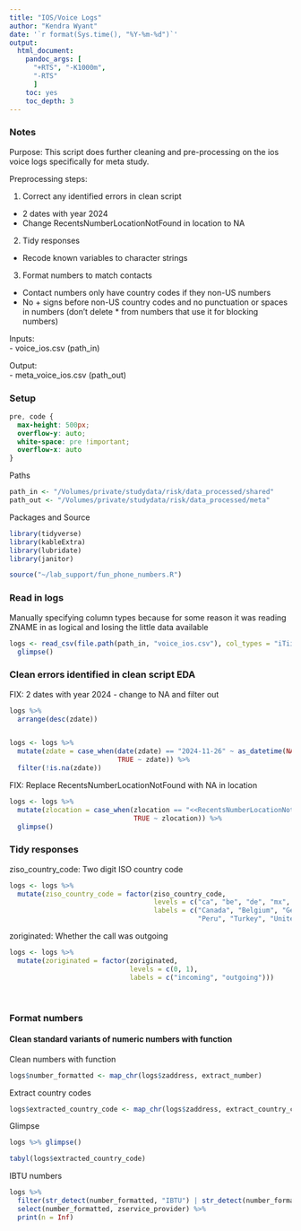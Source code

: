 ```yaml
---
title: "IOS/Voice Logs"
author: "Kendra Wyant"
date: '`r format(Sys.time(), "%Y-%m-%d")`'
output: 
  html_document:
    pandoc_args: [
      "+RTS", "-K1000m",
      "-RTS"
      ]
    toc: yes
    toc_depth: 3
---
```


### Notes
Purpose: This script does further cleaning and pre-processing on the ios voice logs specifically for meta study.    

Preprocessing steps:   

1. Correct any identified errors in clean script    

* 2 dates with year 2024   
* Change RecentsNumberLocationNotFound in location to NA   

2. Tidy responses   

* Recode known variables to character strings   

3. Format numbers to match contacts   

* Contact numbers only have country codes if they non-US numbers   
* No + signs before non-US country codes and no punctuation or spaces in numbers (don't delete * from numbers that use it for blocking numbers)   

Inputs:  
- voice_ios.csv (path_in)    

Output:   
- meta_voice_ios.csv (path_out)  

### Setup
```css
pre, code {
  max-height: 500px;
  overflow-y: auto;
  white-space: pre !important; 
  overflow-x: auto
}
```

Paths 
```r
path_in <- "/Volumes/private/studydata/risk/data_processed/shared"
path_out <- "/Volumes/private/studydata/risk/data_processed/meta"
```

Packages and Source
```r
library(tidyverse)
library(kableExtra)
library(lubridate)
library(janitor)

source("~/lab_support/fun_phone_numbers.R")
```


### Read in logs
Manually specifying column types because for some reason it was reading ZNAME in as logical and losing the little data available
```r
logs <- read_csv(file.path(path_in, "voice_ios.csv"), col_types = "iTiiiiiniiiincccccccTTcc") %>% 
  glimpse()
```

### Clean errors identified in clean script EDA

FIX: 2 dates with year 2024 - change to NA and filter out
```r
logs %>% 
  arrange(desc(zdate))


logs <- logs %>% 
  mutate(zdate = case_when(date(zdate) == "2024-11-26" ~ as_datetime(NA),
                           TRUE ~ zdate)) %>% 
  filter(!is.na(zdate))
```

FIX: Replace RecentsNumberLocationNotFound with NA in location
```r
logs <- logs %>% 
  mutate(zlocation = case_when(zlocation == "<<RecentsNumberLocationNotFound>>"~ as.character(NA),
                               TRUE ~ zlocation)) %>% 
  glimpse()
```


### Tidy responses

ziso_country_code: Two digit ISO country code
```r
logs <- logs %>% 
  mutate(ziso_country_code = factor(ziso_country_code, 
                                    levels = c("ca", "be", "de", "mx", "nz", "pe", "tr", "us"),
                                    labels = c("Canada", "Belgium", "Germany", "Mexico", "New Zealand",
                                               "Peru", "Turkey", "United States")))
```

zoriginated: Whether the call was outgoing
```r
logs <- logs %>% 
  mutate(zoriginated = factor(zoriginated, 
                              levels = c(0, 1),
                              labels = c("incoming", "outgoing")))
```



<br>


### Format numbers

#### Clean standard variants of numeric numbers with function

Clean numbers with function
```r
logs$number_formatted <- map_chr(logs$zaddress, extract_number)
```

Extract country codes
```r
logs$extracted_country_code <- map_chr(logs$zaddress, extract_country_code)
```

Glimpse
```r
logs %>% glimpse()

tabyl(logs$extracted_country_code)
```


IBTU numbers
```r
logs %>% 
  filter(str_detect(number_formatted, "IBTU") | str_detect(number_formatted, "JBTU")) %>% 
  select(number_formatted, zservice_provider) %>% 
  print(n = Inf)
```























<!-- <br> -->

<!-- #### Spaces and dashes -->
<!-- ```{r} -->
<!-- logs %>%  -->
<!--   filter(str_detect(number, "[[:space:]-]")) %>% -->
<!--   select(number, number_formatted) -->
<!-- ``` -->

<!-- <br> -->

<!-- #### Country codes    -->
<!-- *US numbers either have no country code, a +1, a 1 or a +. Some also have no area code.*    -->

<!-- **US country codes that start with +1** -->
<!-- ```{r} -->
<!-- logs %>%  -->
<!--   filter(str_detect(number, "^\\+1")) %>%  -->
<!--   select(number, number_formatted) %>%  -->
<!--   print(n = Inf) -->
<!-- ``` -->


<!-- Pull out area codes to look for any possible exceptions     -->
<!-- One number has area code as 000   -->
<!-- ```{r} -->
<!-- logs %>%  -->
<!--   # filter to numbers of interest -->
<!--   filter(str_detect(number, "^\\+1") & nchar(number) == 12) %>% -->
<!--   # convert to numbers to vector -->
<!--   select(number) %>%  -->
<!--   unlist() %>%  -->
<!--   # extract first 3 digits after +1 and count -->
<!--   str_sub(3, 5) %>%  -->
<!--   janitor::tabyl()  -->
<!-- ``` -->


<!-- +1 not eliminated on following numbers -->
<!-- ```{r} -->
<!-- logs %>%  -->
<!--   filter(str_detect(number, "\\+1") & is.na(number_formatted)) %>%  -->
<!--   filter(is.na(number_formatted)) %>%  -->
<!--   select(number, number_formatted)  -->
<!-- ``` -->

<!-- <br> -->

<!-- **US country codes that start with 1**     -->
<!-- ```{r} -->
<!-- logs %>%  -->
<!--   filter(str_detect(number, "^1")) %>%  -->
<!--   select(number, number_formatted) %>%  -->
<!--   print(n = Inf) -->
<!-- ``` -->


<!-- Pull out area codes to look for any possible exceptions    -->
<!-- Area codes all seem reasonable -->
<!-- ```{r} -->
<!-- logs %>%  -->
<!--   # filter to numbers of interest -->
<!--   filter(str_detect(number, "^1") & nchar(number) == 11) %>% -->
<!--   # convert to numbers to vector -->
<!--   select(number) %>%  -->
<!--   unlist() %>%  -->
<!--   # extract first 3 digits after 1 and count -->
<!--   str_sub(2, 4) %>%  -->
<!--   janitor::tabyl()  -->
<!-- ``` -->


<!-- 1 not eliminated on following numbers -->
<!-- ```{r} -->
<!-- logs %>%  -->
<!--   filter(str_detect(number, "^1") & is.na(number_formatted)) %>%  -->
<!--   select(number, number_formatted) %>%  -->
<!--   print(n = Inf) -->
<!-- ``` -->

<!-- <br> -->

<!-- **US numbers that start with +**     -->
<!-- ```{r} -->
<!-- logs %>%  -->
<!--   filter(str_detect(number, "^\\+") & nchar(number) == 11) %>%  -->
<!--   select(number, number_formatted) %>%  -->
<!--   print(n = Inf) -->
<!-- ``` -->

<!-- Pull out area codes to look for any possible exceptions      -->
<!-- Don't remove + from 000 number -->
<!-- ```{r} -->
<!-- logs %>%  -->
<!--   # filter to numbers of interest -->
<!--   filter(str_detect(number, "^\\+") & nchar(number) == 11) %>% -->
<!--   # convert to numbers to vector -->
<!--   select(number) %>%  -->
<!--   unlist() %>%  -->
<!--   # extract first 3 digits after 1 and count -->
<!--   str_sub(2, 4) %>%  -->
<!--   janitor::tabyl()  -->
<!-- ``` -->

<!-- Plus sign not eliminated on following numbers -->
<!-- ```{r} -->
<!-- logs %>%  -->
<!--   filter(str_detect(number, "^\\+") & is.na(number_formatted)) %>%  -->
<!--   count(number) %>%  -->
<!--   print(n = Inf) -->
<!-- ``` -->

<!-- <br> -->

<!-- **Numbers in correct format (10 digits & no country code)**    -->
<!-- 10 digit numbers  -->
<!-- ```{r} -->
<!-- logs %>%  -->
<!--   filter(str_detect(number, "^[0-9]") & nchar(number) == 10) %>%  -->
<!--   select(number, number_formatted) %>%  -->
<!--   print(n = Inf) -->
<!-- ``` -->

<!-- Pull out area codes to look for any possible exceptions    -->
<!-- ```{r} -->
<!-- logs %>%  -->
<!--   # filter to numbers of interest -->
<!--   filter(nchar(number) == 10) %>% -->
<!--   # convert to numbers to vector -->
<!--   select(number) %>%  -->
<!--   unlist() %>%  -->
<!--   # extract first 3 digits and count -->
<!--   str_sub(1, 3) %>%  -->
<!--   janitor::tabyl() -->
<!-- ``` -->

<!-- Some numbers start with a 0 or 1 - do not move to formatted column (US area codes don't start with 1) -->
<!-- ```{r} -->
<!-- logs %>%  -->
<!--   filter(str_detect(number, "^[0-1]") & nchar(number) == 10) %>%  -->
<!--   select(number, number_formatted) %>%  -->
<!--   print(n = Inf) -->
<!-- ``` -->


<!-- <br> -->

<!-- **7 digit US numbers (no area code)**     -->
<!-- ```{r} -->
<!-- logs %>%  -->
<!--   filter(str_detect(number, "^[1-9]") & nchar(number) == 7) %>%  -->
<!--   select(number, number_formatted) %>%  -->
<!--   print(n = Inf) -->
<!-- ``` -->

<!-- Match numbers to contacts and extract area code.  -->
<!-- ```{r} -->
<!-- numbers_7_digits <- logs %>%  -->
<!--   filter(str_detect(number, "^[1-9]") & nchar(number) == 7) %>%  -->
<!--   select(number) %>%  -->
<!--   unlist(use.names = FALSE) -->
<!-- ``` -->

<!-- Contact matches to 7 digit numbers -->
<!-- ```{r message = FALSE} -->
<!-- contacts <- read_csv(file.path(path_in, "contacts.csv"), col_types = cols()) -->

<!-- contacts_7_digits <- tibble(subid = as.numeric()) -->

<!-- for (i in seq_along(numbers_7_digits)) { -->
<!--   match <- contacts %>%  -->
<!--     filter(str_detect(phone_number, numbers_7_digits[i])) %>%  -->
<!--     mutate(pattern = numbers_7_digits[i]) -->
<!--   if(nrow(match) != 0) {   -->
<!--     contacts_7_digits <- contacts_7_digits %>% full_join(match) -->
<!--   } -->
<!-- } -->

<!-- contacts_7_digits %>%  -->
<!--   select(subid, phone_number, pattern, contact_type) %>%  -->
<!--   print(n = Inf)  -->
<!-- ``` -->

<!-- Remove duplicate contacts    -->
<!-- NOTE: just doing a quick filter because I am only interested in the number, not the context variables right now -->
<!-- ```{r} -->
<!-- contacts_7_digits <- contacts_7_digits %>%  -->
<!--   group_by(subid, phone_number, pattern) %>%  -->
<!--   slice(1) -->
<!-- ``` -->

<!-- Join numbers with log entries and replace formatted number with contact number       -->
<!-- FIX: Looks like we picked up 6 rows from the join. I cannot figure out where these are coming from -->
<!-- ```{r} -->
<!-- logs <- logs %>%  -->
<!--   left_join(contacts_7_digits %>%  -->
<!--               select(subid, contact_number = phone_number, number = pattern),  -->
<!--             by = c("subid", "number")) %>%  -->
<!--   glimpse() -->
<!-- ``` -->

<!-- ```{r} -->
<!-- # log entries with contact numbers -->
<!-- logs %>%  -->
<!--   filter(!is.na(contact_number)) %>%  -->
<!--   select(subid, number, contact_number, date, contact_name) %>%  -->
<!--   print(n = Inf) -->

<!-- logs <- logs %>%  -->
<!--   mutate(number_formatted = case_when(!is.na(contact_number) ~ as.character(contact_number), -->
<!--                                       TRUE ~ number_formatted))  -->

<!-- # check -->
<!-- logs %>%  -->
<!--   filter(!is.na(contact_number)) %>%  -->
<!--   select(subid, number, contact_number, number_formatted) %>%  -->
<!--   print(n = Inf) -->

<!-- # remove contact number -->
<!-- logs <- logs %>%  -->
<!--   select(-contact_number) -->
<!-- ``` -->


<!-- <br> -->

<!-- **Non-US country codes**    -->
<!-- A lot of the frequent out of country numbers are not known contacts (see below) -->
<!-- ```{r} -->
<!-- logs %>%  -->
<!--   filter(str_detect(number, "^\\+") & nchar(number) > 7) %>%  -->
<!--   filter(is.na(number_formatted)) %>%  -->
<!--   count(number) %>%  -->
<!--   arrange(desc(n)) %>%  -->
<!--   print(n = Inf) -->
<!-- ``` -->

<!-- Meaningful out of country numbers from contacts    -->
<!-- *Not sure what 114 or 80/8000 is - cant locate information on it yet.* -->
<!-- ```{r} -->
<!-- contacts %>%  -->
<!--   filter(nchar(phone_number) > 10) %>%  -->
<!--   select(subid, phone_number) -->
<!-- ``` -->

<!-- https://countrycode.org/     -->
<!-- 91 = India     -->
<!-- 57 = Colombia     -->


<!-- Most out of country calls are from subid 117 -->
<!-- ```{r} -->
<!-- logs %>%  -->
<!--   filter(str_detect(number, "^\\+") & nchar(number) > 7) %>%  -->
<!--   filter(is.na(number_formatted)) %>%  -->
<!--   count(subid) %>%  -->
<!--   arrange(desc(n)) %>%  -->
<!--   print(n = Inf) -->
<!-- ``` -->


<!-- <br> -->

<!-- ##### Other processing edits -->

<!-- All known contact numbers are 10 characters in length except for the following -->
<!-- ```{r} -->
<!-- contacts %>%  -->
<!--   filter(nchar(phone_number) != 10) %>%  -->
<!--   select(subid, phone_number) %>%  -->
<!--   print(n = Inf) -->
<!-- ``` -->

<!-- **numbers with less than 7 characters**      -->
<!-- * 86 - calls voicemail for verizon phones    -->
<!-- ```{r} -->
<!-- logs %>%  -->
<!--   filter(str_length(number) < 7) %>%  -->
<!--   count(number) %>%  -->
<!--   arrange(desc(n)) %>%  -->
<!--   print(n = Inf) -->
<!-- ``` -->

<!-- All contact numbers with less than seven characters are Irrelevant/spam or Other -->
<!-- ```{r} -->
<!-- contacts %>%  -->
<!--   filter(nchar(phone_number) < 7) %>%  -->
<!--   select(subid, phone_number, contact_type) %>%  -->
<!--   print(n = Inf) -->
<!-- ``` -->


<!-- **numbers with more than 10 characters and no country + sign**    -->
<!-- May want to create new variable for calls blocked with * 67 -->
<!-- ```{r} -->
<!-- logs %>%  -->
<!--   filter(str_length(number) > 10 & !str_detect(number, "^\\+")) %>%  -->
<!--   filter(is.na(number_formatted)) %>%  -->
<!--   count(number) %>%  -->
<!--   print(n = Inf) -->
<!-- ``` -->


<!-- FIX: Do we want to clean unavailable numbers to NA in function?    -->
<!-- NOTE: 12 numbers have number listed as unavailable - presentation type is 1 suggesting the number was not blocked, but contact name is unknown and all calls are incoming or missed. Will correct this by changing to NA.    -->
<!-- 11/12 of these came from subid 204 so maybe this is specific to a certain android OS or model phone -->
<!-- ```{r} -->
<!-- logs %>%  -->
<!--   filter(number == "unavailable") %>%  -->
<!--   select(-c(log_file, created, modified)) -->
<!-- ``` -->

<!-- Change numbers to NA and presentation to NA     -->
<!-- ```{r} -->
<!-- logs <- logs %>%  -->
<!--   mutate(number = case_when(number == "unavailable" ~ as.character(NA), -->
<!--                             TRUE ~ number), -->
<!--          presentation = case_when(number == "unavailable" ~ as.numeric(NA), -->
<!--                                   TRUE ~ presentation)) -->
<!-- ``` -->

<!-- **Other punctuation** -->
<!-- ```{r} -->
<!-- logs %>%  -->
<!--   filter(str_detect(number, "[*#]")) %>%  -->
<!--   count(number,  number_formatted) %>%  -->
<!--   arrange(desc(n)) %>%  -->
<!--   print(n = Inf) -->
<!-- ``` -->





<!-- **Final numbers**    -->
<!-- formatted numbers -->
<!-- ```{r} -->
<!-- logs %>%  -->
<!--   filter(!is.na(number_formatted)) %>%  -->
<!--   select(number_formatted) %>%  -->
<!--   print(n = Inf) -->
<!-- ``` -->

<!-- All numbers are 10 digits -->
<!-- ```{r} -->
<!-- logs %>%  -->
<!--   filter(!is.na(number_formatted)) %>%  -->
<!--   filter(nchar(number_formatted) != 10) -->
<!-- ``` -->

<!-- Unformatted numbers -->
<!-- ```{r} -->
<!-- logs %>%  -->
<!--   filter(is.na(number_formatted)) %>%  -->
<!--   count(number) %>%  -->
<!--   arrange(desc(n)) %>%  -->
<!--   print(n = Inf)  -->
<!-- ``` -->

<!-- <br> -->

<!-- *Currently have + still on out of country phone numbers - this is to retain info for feature engineering. Will need to remove when matching to contacts or add + to out of country contact numbers.*      -->

<!-- <br> -->

<!-- ### Additional EDA -->

<!-- Missing data -->
<!-- ```{r} -->
<!-- logs %>%  -->
<!--   naniar::miss_var_summary() -->

<!-- logs %>%  -->
<!--   naniar::vis_miss() -->
<!-- ``` -->

<!-- Duration -->
<!-- ```{r} -->
<!-- psych::describe(logs$duration) -->
<!-- ``` -->

<!-- Type -->
<!-- ```{r} -->
<!-- janitor::tabyl(logs$type) -->
<!-- ``` -->
<!-- https://developer.android.com/reference/android/provider/CallLog.Calls#TYPE    -->
<!-- 1 = incoming    -->
<!-- 2 = outgoing    -->
<!-- 3 = missed    -->
<!-- 4 = voicemail     -->
<!-- 5 = rejected    -->
<!-- 6 = blocked (automatically - block list)      -->
<!-- 7 = answered externally (different device)    -->


<!-- #### presentation -->
<!-- ```{r} -->
<!-- janitor::tabyl(logs$presentation) -->
<!-- ``` -->
<!-- https://developer.android.com/reference/android/provider/CallLog.Calls#PRESENTATION_ALLOWED   -->
<!-- 1 = number displayed (presentation allowed)   -->
<!-- 2 = number is blocked by user    -->
<!-- 3 = number is not specified or unknown by network    -->
<!-- 4 = payphone   -->

<!-- blocked and unknown numbers are NA and have presentation 2 or 3 -->
<!-- ```{r} -->
<!-- logs %>%  -->
<!--   filter(presentation == 2 | presentation == 3) %>%  -->
<!--   janitor::tabyl(number) -->

<!-- logs %>%  -->
<!--   filter(is.na(number)) %>%  -->
<!--   janitor::tabyl(presentation) -->
<!-- ``` -->

<!-- No blocked calls are outgoing (type = 2) -->
<!-- ```{r} -->
<!-- logs %>%  -->
<!--   filter(presentation == 2 | presentation == 3) %>%  -->
<!--   janitor::tabyl(type) -->

<!-- logs %>%  -->
<!--   filter(is.na(number)) %>%  -->
<!--   janitor::tabyl(type) -->
<!-- ``` -->


<!-- #### contact name -->
<!-- ```{r} -->
<!-- logs %>%  -->
<!--   group_by(contact_name) %>%  -->
<!--   slice(1) %>%  -->
<!--   select(contact_name) %>%  -->
<!--   kbl() %>%  -->
<!--   kable_styling() %>%  -->
<!--   scroll_box(width = "50%", height = "500px") -->
<!-- ``` -->

<!-- <br> -->


<!-- ### Write csv -->
<!-- ```{r} -->
<!-- write_csv(logs, file.path(path_out, "meta_voice_android.csv")) %>% glimpse() -->
<!-- ``` -->

<!-- **Dates saved as UTC** -->

<!-- <br> -->
